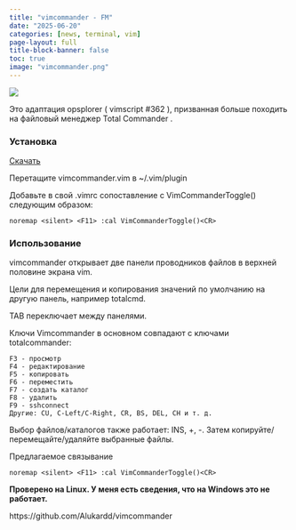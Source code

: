 ```yaml
---
title: "vimcommander - FM"
date: "2025-06-20"
categories: [news, terminal, vim]
page-layout: full
title-block-banner: false
toc: true
image: "vimcommander.png"
---
```


![](vimcommander_1.png)

Это адаптация opsplorer ( vimscript #362 ), призванная больше походить на файловый менеджер Total Commander .

### Установка

[Скачать](https://github.com/Alukardd/vimcommander)

Перетащите vimcommander.vim в ~/.vim/plugin

Добавьте в свой .vimrc сопоставление с VimCommanderToggle() следующим образом:
```
noremap <silent> <F11> :cal VimCommanderToggle()<CR>
```
### Использование

vimcommander открывает две панели проводников файлов в верхней половине экрана vim.

Цели для перемещения и копирования значений по умолчанию на другую панель, например totalcmd.

TAB переключает между панелями.

Ключи Vimcommander в основном совпадают с ключами totalcommander:
```
F3 - просмотр
F4 - редактирование
F5 - копировать
F6 - переместить
F7 - создать каталог
F8 - удалить
F9 - sshconnect
Другие: CU, C-Left/C-Right, CR, BS, DEL, CH и т. д.
```
Выбор файлов/каталогов также работает: INS, +, -. Затем копируйте/перемещайте/удаляйте выбранные файлы.

Предлагаемое связывание
```
noremap <silent> <F11> :cal VimCommanderToggle()<CR>
```
**Проверено на Linux. У меня есть сведения, что на Windows это не работает.**

https://github.com/Alukardd/vimcommander
